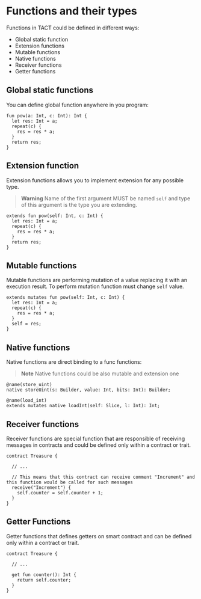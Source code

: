 # Functions and their types

Functions in TACT could be defined in different ways:

* Global static function
* Extension functions
* Mutable functions
* Native functions
* Receiver functions
* Getter functions

## Global static functions

You can define global function anywhere in you program:

```tact
fun pow(a: Int, c: Int): Int {
  let res: Int = a;
  repeat(c) {
    res = res * a;
  }
  return res;
}
```

## Extension function

Extension functions allows you to implement extension for any possible type.

> **Warning**
> Name of the first argument MUST be named `self` and type of this argument is the type you are extending.

```tact
extends fun pow(self: Int, c: Int) {
  let res: Int = a;
  repeat(c) {
    res = res * a;
  }
  return res;
}
```

## Mutable functions

Mutable functions are performing mutation of a value replacing it with an execution result. To perform mutation function must change `self` value.

```tact
extends mutates fun pow(self: Int, c: Int) {
  let res: Int = a;
  repeat(c) {
    res = res * a;
  }
  self = res;
}
```

## Native functions

Native functions are direct binding to a func functions:

> **Note**
> Native functions could be also mutable and extension one

```tact
@name(store_uint)
native storeUint(s: Builder, value: Int, bits: Int): Builder;

@name(load_int)
extends mutates native loadInt(self: Slice, l: Int): Int;
```

## Receiver functions

Receiver functions are special function that are responsible of receiving messages in contracts and could be defined only within a contract or trait.

```tact
contract Treasure {

  // ...
  
  // This means that this contract can receive comment "Increment" and this function would be called for such messages
  receive("Increment") {
    self.counter = self.counter + 1;
  }
}
```

## Getter Functions

Getter functions that defines getters on smart contract and can be defined only within a contract or trait.

```tact
contract Treasure {

  // ...
  
  get fun counter(): Int {
    return self.counter;
  }
}
```
